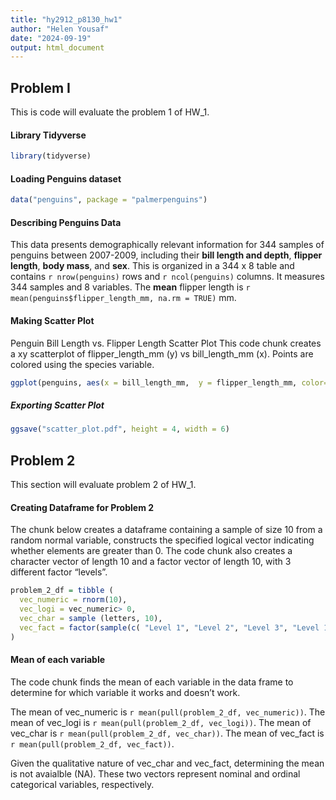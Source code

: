 ```yaml
---
title: "hy2912_p8130_hw1"
author: "Helen Yousaf"
date: "2024-09-19"
output: html_document
---
```

## Problem I 
This is code will evaluate the problem 1 of HW_1.

#### Library Tidyverse
```r
library(tidyverse)
```

#### Loading Penguins dataset
```r
data("penguins", package = "palmerpenguins")
```

#### Describing Penguins Data 
This data presents demographically relevant information for 344 samples of penguins between 2007-2009, including their **bill length and depth**, **flipper length**, **body mass**, and **sex**. This is organized in a 344 x 8 table and contains `r nrow(penguins)` rows and `r ncol(penguins)` columns. It measures 344 samples and 8 variables. The **mean** flipper length is `r mean(penguins$flipper_length_mm, na.rm = TRUE)` mm. 

#### Making Scatter Plot
Penguin Bill Length vs. Flipper Length Scatter Plot
This code chunk creates a xy scatterplot of flipper_length_mm (y) vs bill_length_mm (x). Points are colored using the species variable. 
```r
ggplot(penguins, aes(x = bill_length_mm,  y = flipper_length_mm, color=species)) + geom_point() 
```
##### Exporting Scatter Plot
```r
ggsave("scatter_plot.pdf", height = 4, width = 6)
```

## Problem 2
This section will evaluate problem 2 of HW_1.

#### Creating Dataframe for Problem 2
The chunk below creates a dataframe containing a sample of size 10 from a 
random normal variable, constructs the specified logical vector indicating whether elements are greater than 0. The code chunk also creates a character vector of length 10 and 
a factor vector of length 10, with 3 different factor “levels”. 
```r
problem_2_df = tibble (
  vec_numeric = rnorm(10), 
  vec_logi = vec_numeric> 0, 
  vec_char = sample (letters, 10),
  vec_fact = factor(sample(c( "Level 1", "Level 2", "Level 3", "Level 1", "Level 2", "Level 3", "Level 1", "Level 2", "Level 3", "Level 1")))
)
```
#### Mean of each variable 
The code chunk finds the mean of each variable in the data frame to determine for which variable it works and doesn’t work.

The mean of vec_numeric is `r mean(pull(problem_2_df, vec_numeric))`.
The mean of vec_logi is `r mean(pull(problem_2_df, vec_logi))`.
The mean of vec_char is `r mean(pull(problem_2_df, vec_char))`.
The mean of vec_fact is `r mean(pull(problem_2_df, vec_fact))`.

Given the qualitative nature of vec_char and vec_fact, determining the mean is not avaialble (NA). These two vectors represent nominal and ordinal categorical variables, respectively. 

  
  


